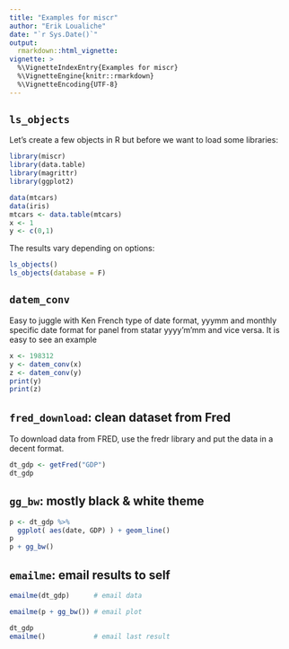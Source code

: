 ```yaml
---
title: "Examples for miscr"
author: "Erik Loualiche"
date: "`r Sys.Date()`"
output: 
  rmarkdown::html_vignette:
vignette: >
  %\VignetteIndexEntry{Examples for miscr}
  %\VignetteEngine{knitr::rmarkdown}
  %\VignetteEncoding{UTF-8}
---
```



## `ls_objects`

Let's create a few objects in R but before we want to load some libraries:
```r
library(miscr)
library(data.table)
library(magrittr)
library(ggplot2)
```

```r
data(mtcars)
data(iris)
mtcars <- data.table(mtcars)
x <- 1
y <- c(0,1)
```

The results vary depending on options:
```r
ls_objects()
ls_objects(database = F)
```

## `datem_conv`

Easy to juggle with Ken French type of date format, yyymm and monthly specific date format for panel from statar yyyy'm'mm and vice versa. It is easy to see an example
```r
x <- 198312
y <- datem_conv(x)
z <- datem_conv(y)
print(y)
print(z)
```


## `fred_download`: clean dataset from Fred

To download data from FRED, use the fredr library and put the data in a decent format.
```r
dt_gdp <- getFred("GDP")
dt_gdp
```


## `gg_bw`: mostly black & white theme

```r
p <- dt_gdp %>% 
  ggplot( aes(date, GDP) ) + geom_line()
p 
p + gg_bw()
```


## `emailme`: email results to self

```r
emailme(dt_gdp)      # email data

emailme(p + gg_bw()) # email plot

dt_gdp
emailme()            # email last result

```

